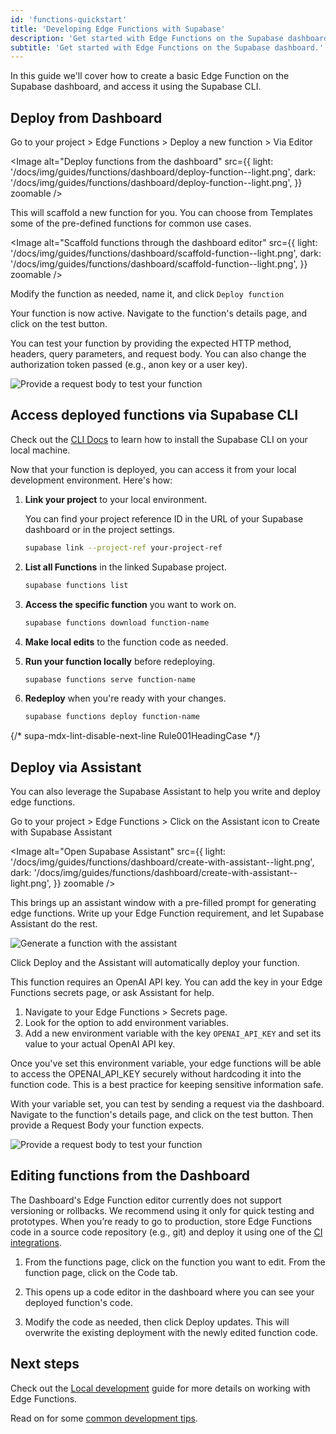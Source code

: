 ```yaml
---
id: 'functions-quickstart'
title: 'Developing Edge Functions with Supabase'
description: 'Get started with Edge Functions on the Supabase dashboard.'
subtitle: 'Get started with Edge Functions on the Supabase dashboard.'
---
```


In this guide we'll cover how to create a basic Edge Function on the Supabase dashboard, and access it using the Supabase CLI.

## Deploy from Dashboard

Go to your project > Edge Functions > Deploy a new function > Via Editor

<Image
  alt="Deploy functions from the dashboard"
  src={{
    light: '/docs/img/guides/functions/dashboard/deploy-function--light.png',
    dark: '/docs/img/guides/functions/dashboard/deploy-function--light.png',
  }}
  zoomable
/>

This will scaffold a new function for you. You can choose from Templates some of the pre-defined functions for common use cases.

<Image
  alt="Scaffold functions through the dashboard editor"
  src={{
    light: '/docs/img/guides/functions/dashboard/scaffold-function--light.png',
    dark: '/docs/img/guides/functions/dashboard/scaffold-function--light.png',
  }}
  zoomable
/>

Modify the function as needed, name it, and click `Deploy function`

Your function is now active. Navigate to the function's details page, and click on the test button.

You can test your function by providing the expected HTTP method, headers, query parameters, and request body. You can also change the authorization token passed (e.g., anon key or a user key).

<div style={{ width: '60%', position: 'relative', aspectRatio: 'auto' }}>
  <Image
    alt="Provide a request body to test your function"
    src={{
      light: '/docs/img/guides/functions/dashboard/test-request-body--light.png',
      dark: '/docs/img/guides/functions/dashboard/test-request-body--light.png',
    }}
    zoomable
  />
</div>

## Access deployed functions via Supabase CLI

<Admonition type="tip" label="CLI not installed?">

Check out the [CLI Docs](/docs/guides/cli) to learn how to install the Supabase CLI on your local machine.

</Admonition>

Now that your function is deployed, you can access it from your local development environment.
Here's how:

1. **Link your project** to your local environment.

   You can find your project reference ID in the URL of your Supabase dashboard or in the project settings.

   ```bash
   supabase link --project-ref your-project-ref
   ```

2. **List all Functions** in the linked Supabase project.

   ```bash
   supabase functions list
   ```

3. **Access the specific function** you want to work on.

   ```bash
   supabase functions download function-name
   ```

4. **Make local edits** to the function code as needed.

5. **Run your function locally** before redeploying.

   ```bash
   supabase functions serve function-name
   ```

6. **Redeploy** when you're ready with your changes.

   ```bash
   supabase functions deploy function-name
   ```

{/* supa-mdx-lint-disable-next-line Rule001HeadingCase */}

## Deploy via Assistant

You can also leverage the Supabase Assistant to help you write and deploy edge functions.

Go to your project > Edge Functions > Click on the Assistant icon to Create with Supabase Assistant

<Image
  alt="Open Supabase Assistant"
  src={{
    light: '/docs/img/guides/functions/dashboard/create-with-assistant--light.png',
    dark: '/docs/img/guides/functions/dashboard/create-with-assistant--light.png',
  }}
  zoomable
/>

This brings up an assistant window with a pre-filled prompt for generating edge functions.
Write up your Edge Function requirement, and let Supabase Assistant do the rest.

<div style={{ width: '75%', position: 'relative', aspectRatio: 'auto' }}>
  <Image
    alt="Generate a function with the assistant"
    src={{
      light: '/docs/img/guides/functions/dashboard/assistant-function-gen--light.png',
      dark: '/docs/img/guides/functions/dashboard/assistant-function-gen--light.png',
    }}
    zoomable
  />
</div>

Click Deploy and the Assistant will automatically deploy your function.

This function requires an OpenAI API key. You can add the key in your Edge Functions secrets page, or ask Assistant for help.

1. Navigate to your Edge Functions > Secrets page.
2. Look for the option to add environment variables.
3. Add a new environment variable with the key `OPENAI_API_KEY` and set its value to your actual OpenAI API key.

Once you've set this environment variable, your edge functions will be able to access the OPENAI_API_KEY securely without hardcoding it into the function code. This is a best practice for keeping sensitive information safe.

With your variable set, you can test by sending a request via the dashboard. Navigate to the function's details page, and click on the test button. Then provide a Request Body your function expects.

<div style={{ width: '60%', position: 'relative', aspectRatio: 'auto' }}>
  <Image
    alt="Provide a request body to test your function"
    src={{
      light: '/docs/img/guides/functions/dashboard/test-request-body--light.png',
      dark: '/docs/img/guides/functions/dashboard/test-request-body--light.png',
    }}
    zoomable
  />
</div>

## Editing functions from the Dashboard

<Admonition type="caution" label="Be careful: there is currently no version control for edits">

The Dashboard's Edge Function editor currently does not support versioning or rollbacks. We recommend using it only for quick testing and prototypes. When you’re ready to go to production, store Edge Functions code in a source code repository (e.g., git) and deploy it using one of the [CI integrations](https://supabase.com/docs/guides/functions/cicd-workflow).

</Admonition>

1. From the functions page, click on the function you want to edit. From the function page, click on the Code tab.

2. This opens up a code editor in the dashboard where you can see your deployed function's code.

3. Modify the code as needed, then click Deploy updates. This will overwrite the existing deployment with the newly edited function code.

## Next steps

Check out the [Local development](/docs/guides/functions/local-quickstart) guide for more details on working with Edge Functions.

Read on for some [common development tips](/docs/guides/functions/development-tips).
